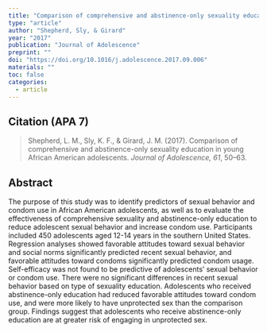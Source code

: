```yaml
---
title: "Comparison of comprehensive and abstinence-only sexuality education in young African American adolescents"
type: "article"
author: "Shepherd, Sly, & Girard"
year: "2017"
publication: "Journal of Adolescence"
preprint: ""
doi: "https://doi.org/10.1016/j.adolescence.2017.09.006"
materials: ""
toc: false
categories:
  - article
---
```


## Citation (APA 7)

> Shepherd, L. M., Sly, K. F., & Girard, J. M. (2017). Comparison of comprehensive and abstinence-only sexuality education in young African American adolescents. *Journal of Adolescence, 61*, 50–63.

## Abstract

The purpose of this study was to identify predictors of sexual behavior and condom use in African American adolescents, as well as to evaluate the effectiveness of comprehensive sexuality and abstinence-only education to reduce adolescent sexual behavior and increase condom use. Participants included 450 adolescents aged 12-14 years in the southern United States. Regression analyses showed favorable attitudes toward sexual behavior and social norms significantly predicted recent sexual behavior, and favorable attitudes toward condoms significantly predicted condom usage. Self-efficacy was not found to be predictive of adolescents’ sexual behavior or condom use. There were no significant differences in recent sexual behavior based on type of sexuality education. Adolescents who received abstinence-only education had reduced favorable attitudes toward condom use, and were more likely to have unprotected sex than the comparison group. Findings suggest that adolescents who receive abstinence-only education are at greater risk of engaging in unprotected sex.
